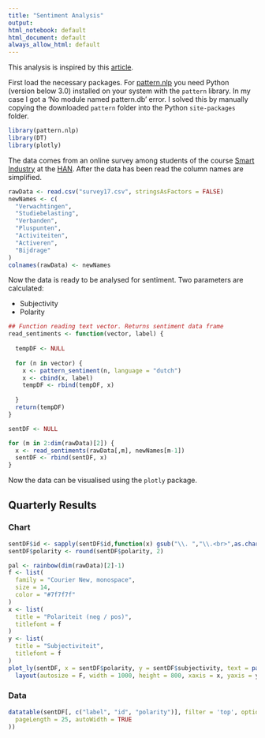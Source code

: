 ```yaml
---
title: "Sentiment Analysis"
output:
html_notebook: default
html_document: default
always_allow_html: default
---
```



This analysis is inspired by this [article](http://www.bnosac.be/index.php/blog/54-sentiment-analysis-and-parts-of-speech-tagging-in-dutch-french-english-german-spanish-italian).

First load the necessary packages. For [pattern.nlp](https://github.com/bnosac/pattern.nlp) you need Python (version below 3.0) installed on your system with the `pattern` library. In my case I got a 'No module named pattern.db' error. I solved this by manually copying the downloaded `pattern` folder into the Python `site-packages` folder.
```r
library(pattern.nlp)
library(DT)
library(plotly)
```

The data comes from an online survey among students of the course [Smart Industry](https://witusj.github.io/MinorSI/) at the [HAN](https://www.han.nl/international/english/). After the data has been read the column names are simplified.
```r
rawData <- read.csv("survey17.csv", stringsAsFactors = FALSE)
newNames <- c(
  "Verwachtingen",
  "Studiebelasting",
  "Verbanden",
  "Pluspunten",
  "Activiteiten",
  "Activeren",
  "Bijdrage"
)
colnames(rawData) <- newNames
```

Now the data is ready to be analysed for sentiment. Two parameters are calculated:

- Subjectivity
- Polarity
```r
## Function reading text vector. Returns sentiment data frame
read_sentiments <- function(vector, label) {
  
  tempDF <- NULL
  
  for (n in vector) {
    x <- pattern_sentiment(n, language = "dutch")
    x <- cbind(x, label)
    tempDF <- rbind(tempDF, x)
    
  }
  return(tempDF)
}

sentDF <- NULL

for (m in 2:dim(rawData)[2]) {
  x <- read_sentiments(rawData[,m], newNames[m-1])
  sentDF <- rbind(sentDF, x)
}
```

Now the data can be visualised using the `plotly` package.

## Quarterly Results {.tabset}

### Chart 

```r
sentDF$id <- sapply(sentDF$id,function(x) gsub("\\. ","\\.<br>",as.character(x)))
sentDF$polarity <- round(sentDF$polarity, 2)

pal <- rainbow(dim(rawData)[2]-1)
f <- list(
  family = "Courier New, monospace",
  size = 14,
  color = "#7f7f7f"
)
x <- list(
  title = "Polariteit (neg / pos)",
  titlefont = f
)
y <- list(
  title = "Subjectiviteit",
  titlefont = f
)
plot_ly(sentDF, x = sentDF$polarity, y = sentDF$subjectivity, text = paste("Tekst: ", sentDF$id), hoverinfo = "text", mode = "markers", marker = list(size = 20), color = sentDF$label, colors = pal) %>%
  layout(autosize = F, width = 1000, height = 800, xaxis = x, yaxis = y)

```


### Data

```r
datatable(sentDF[, c("label", "id", "polarity")], filter = 'top', options = list(
  pageLength = 25, autoWidth = TRUE
))
```

